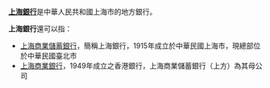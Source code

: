 '''[[上海銀行|上海銀行]]'''是中華人民共和國上海市的地方銀行。

'''上海銀行'''還可以指：
*[[上海商業儲蓄銀行|上海商業儲蓄銀行]]，簡稱上海銀行，1915年成立於中華民國上海市，現總部位於中華民國臺北市
*[[上海商業銀行|上海商業銀行]]，1949年成立之香港銀行，上海商業儲蓄銀行（上方）為其母公司
{{Disambiguation|cat=四字组织机构消歧义}}